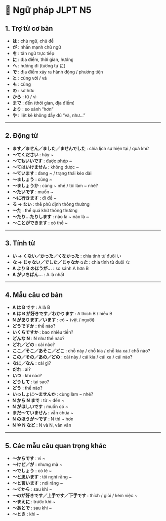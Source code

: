 
# 📘 Ngữ pháp JLPT N5

## 1. Trợ từ cơ bản
- **は** : chủ ngữ, chủ đề
- **が** : nhấn mạnh chủ ngữ
- **を** : tân ngữ trực tiếp
- **に** : địa điểm, thời gian, hướng
- **へ** : hướng đi (tương tự に)
- **で** : địa điểm xảy ra hành động / phương tiện
- **と** : cùng với / và
- **も** : cũng
- **の** : sở hữu
- **から** : từ / vì
- **まで** : đến (thời gian, địa điểm)
- **より** : so sánh “hơn”
- **や** : liệt kê không đầy đủ “và, như...”

---

## 2. Động từ
- **ます／ません／ました／ませんでした** : chia lịch sự hiện tại / quá khứ
- **～てください** : hãy ~
- **～てもいいです** : được phép ~
- **～てはいけません** : không được ~
- **～ています** : đang ~ / trạng thái kéo dài
- **～ましょう** : cùng ~
- **～ましょうか** : cùng ~ nhé / tôi làm ~ nhé?
- **～たいです** : muốn ~
- **～に行きます** : đi để ~
- **る → ない** : thể phủ định thông thường
- **～た** : thể quá khứ thông thường
- **～たり…たりします** : nào là ~ nào là ~
- **～ことができます** : có thể ~

---

## 3. Tính từ
- **い → くない／かった／くなかった** : chia tính từ đuôi い
- **な → じゃない／でした／じゃなかった** : chia tính từ đuôi な
- **A より B のほうが…** : so sánh A hơn B
- **A がいちばん…** : A là nhất

---

## 4. Mẫu câu cơ bản
- **A は B です** : A là B
- **A は B が好きです／わかります** : A thích B / hiểu B
- **N があります／います** : có ~ (vật / người)
- **どうですか** : thế nào?
- **いくらですか** : bao nhiêu tiền?
- **どんな N** : N như thế nào?
- **どれ／どの** : cái nào?
- **ここ／そこ／あそこ／どこ** : chỗ này / chỗ kia / chỗ kia xa / chỗ nào?
- **この／その／あの／どの** : cái này / cái kia / cái xa / cái nào?
- **なに／なん** : cái gì?
- **だれ** : ai?
- **いつ** : khi nào?
- **どうして** : tại sao?
- **どう** : thế nào?
- **いっしょに～ませんか** : cùng làm ~ nhé?
- **N から N まで** : từ ~ đến ~
- **N がほしいです** : muốn có ~
- **まだ～ていません** : vẫn chưa ~
- **N のほうが～です** : N thì ~ hơn
- **N や N など** : N và N, vân vân

---

## 5. Các mẫu câu quan trọng khác
- **～からです** : vì ~
- **～けど／が** : nhưng mà ~
- **～でしょう** : có lẽ ~
- **～と思います** : tôi nghĩ rằng ~
- **～と言います** : nói rằng ~
- **～てから** : sau khi ~
- **～のが好きです／上手です／下手です** : thích / giỏi / kém việc ~
- **～まえに** : trước khi ~
- **～あとで** : sau khi ~
- **～とき** : khi ~
